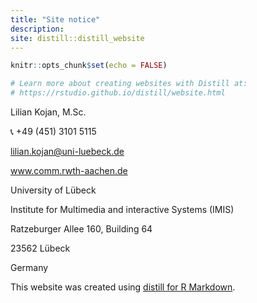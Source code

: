 ```yaml
---
title: "Site notice"
description:
site: distill::distill_website
---
```


```r
knitr::opts_chunk$set(echo = FALSE)

# Learn more about creating websites with Distill at:
# https://rstudio.github.io/distill/website.html

```

Lilian Kojan, M.Sc.

📞 +49 (451) 3101 5115

[lilian.kojan@uni-luebeck.de](mailto:lilian.kojan@uni-luebeck.de)

[www.comm.rwth-aachen.de](https://www.comm.rwth-aachen.de)

University of Lübeck

Institute for Multimedia and interactive Systems (IMIS)  

Ratzeburger Allee 160, Building 64

23562 Lübeck

Germany

This website was created using [distill for R Markdown](https://pkgs.rstudio.com/distill/).
